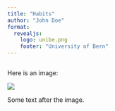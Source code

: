 ```yaml
---
title: "Habits"
author: "John Doe"
format:
  revealjs:
    logo: unibe.png
    footer: "University of Bern"
---
```


## {.center}

Here is an image:

![](unibe.png){.r-stretch}

Some text after the image.